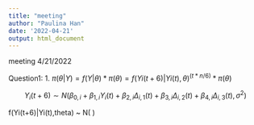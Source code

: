 ```yaml
---
title: "meeting"
author: "Paulina Han"
date: '2022-04-21'
output: html_document
---
```


meeting 4/21/2022

Question1:
  1. $\pi(\theta|Y) = f(Y|\theta)* \pi(\theta) = f(Yi(t+6)|Yi(t), \theta ) ^ {(t * n/6)} * \pi(\theta)$

$$Y_{i}(t+6) \sim N(\beta_{0,i}+\beta_{1,i}Y_{i}(t) + \beta_{2,i}\Delta_{i,1}(t)+
  \beta_{3,i}\Delta_{i,2}(t) +\beta_{4,i}\Delta_{i,3}(t), \sigma^2) $$ 
  
   f(Yi(t+6)|Yi(t),theta) ~ N( )